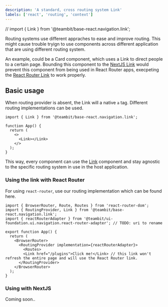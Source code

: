 ```yaml
---
description: 'A standard, cross routing system Link'
labels: ['react', 'routing', 'context']
---
```


// import { Link } from '@teambit/base-react.navigation.link';

Routing systems use different appraches to ease and improve routing. This might cause trouble tryign to use components across different application that are using
different routing system.

An example, could be a Card component, which uses a Link to direct people to a certain page. Bounding this component to the [NextJS Link](/) would prevent this component
from being used in React Router apps, execpeting the [React Router Link](/) to work properly.

## Basic usage

When routing provider is absent, the Link will a native `a` tag. Different routing implementations can be used.

```tsx
import { Link } from '@teambit/base-react.navigation.link';

function App() {
  return (
    <>
      <Link></Link>
    </>
  );
}
```

This way, every component can use the [Link](/) component and stay agnostic to the specific routing system in use in the host application.

### Using the link with React Router

For using `react-router`, use our routing implementation which can be found here.

```tsx
import { BrowserRouter, Route, Routes } from 'react-router-dom';
import { RoutingProvider, Link } from '@teambit/base-react.navigation.link';
import { reactRouterAdapter } from '@teambit/ui-foundation.ui.navigation.react-router-adapter'; // TODO: uri to rename

export function App() {
  return (
    <BrowserRouter>
      <RoutingProvider implementation={reactRouterAdapter}>
        <Routes>
        <Link href="/plugins">Click me!</Link> // this link won't refresh the entire page and will use the React Router link.
      </RoutingProvider>
    </BrowserRouter>
  );
}
```

### Using with NextJS

Coming soon..

